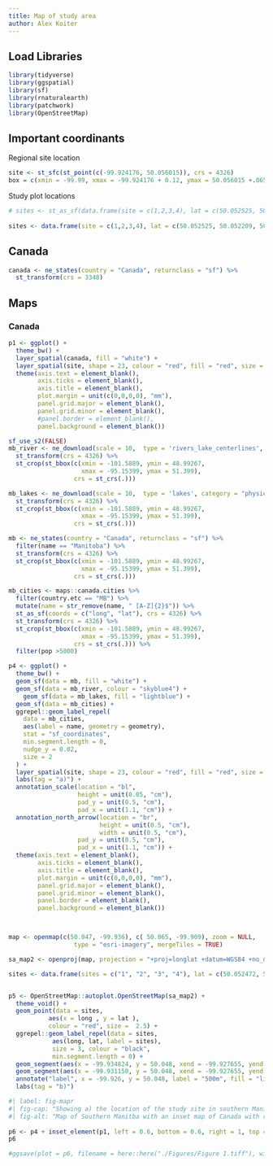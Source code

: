 ```yaml
---
title: Map of study area
author: Alex Koiter
---
```

## Load Libraries
```r
library(tidyverse)
library(ggspatial)
library(sf)
library(rnaturalearth)
library(patchwork)
library(OpenStreetMap)
```

## Important coordinants 
Regional site location

```r
site <- st_sfc(st_point(c(-99.924176, 50.056015)), crs = 4326)
box = c(xmin = -99.99, xmax = -99.924176 + 0.12, ymax = 50.056015 +.065, ymin = 50.056015 - 0.065)
```

Study plot locations
```r
# sites <- st_as_sf(data.frame(site = c(1,2,3,4), lat = c(50.052525, 50.052209, 50.059208, 50.060235), long = c(-99.924242, -99.918429, -99.912849, -99.931591)), coords = c("long", "lat"), crs = 4362)
                                                                                              
sites <- data.frame(site = c(1,2,3,4), lat = c(50.052525, 50.052209, 50.059208, 50.060235), long = c(-99.924242, -99.918429, -99.912849, -99.931591))
```


## Canada
```r
canada <- ne_states(country = "Canada", returnclass = "sf") %>%
  st_transform(crs = 3348) 

```

## Maps


### Canada
```r
p1 <- ggplot() +
  theme_bw() +
  layer_spatial(canada, fill = "white") +
  layer_spatial(site, shape = 23, colour = "red", fill = "red", size = 2) +
  theme(axis.text = element_blank(),
        axis.ticks = element_blank(),
        axis.title = element_blank(),
        plot.margin = unit(c(0,0,0,0), "mm"),
        panel.grid.major = element_blank(),
        panel.grid.minor = element_blank(),
        #panel.border = element_blank(),
        panel.background = element_blank())
```

```r
sf_use_s2(FALSE)
mb_river <- ne_download(scale = 10,  type = 'rivers_lake_centerlines', category = "physical", returnclass = "sf") %>%
  st_transform(crs = 4326) %>%
  st_crop(st_bbox(c(xmin = -101.5889, ymin = 48.99267, 
                    xmax = -95.15399, ymax = 51.399), 
                  crs = st_crs(.)))

mb_lakes <- ne_download(scale = 10,  type = 'lakes', category = "physical", returnclass = "sf") %>%
  st_transform(crs = 4326) %>%
  st_crop(st_bbox(c(xmin = -101.5889, ymin = 48.99267, 
                    xmax = -95.15399, ymax = 51.399), 
                  crs = st_crs(.)))

mb <- ne_states(country = "Canada", returnclass = "sf") %>%
  filter(name == "Manitoba") %>%
  st_transform(crs = 4326) %>%
  st_crop(st_bbox(c(xmin = -101.5889, ymin = 48.99267, 
                    xmax = -95.15399, ymax = 51.399), 
                  crs = st_crs(.)))

mb_cities <- maps::canada.cities %>%
  filter(country.etc == "MB") %>%
  mutate(name = str_remove(name, " [A-Z]{2}$")) %>%
  st_as_sf(coords = c("long", "lat"), crs = 4326) %>%
  st_transform(crs = 4326) %>%
  st_crop(st_bbox(c(xmin = -101.5889, ymin = 48.99267, 
                    xmax = -95.15399, ymax = 51.399), 
                  crs = st_crs(.))) %>%
  filter(pop >5000)

p4 <- ggplot() +
  theme_bw() +
  geom_sf(data = mb, fill = "white") +
  geom_sf(data = mb_river, colour = "skyblue4") +
    geom_sf(data = mb_lakes, fill = "lightblue") +
  geom_sf(data = mb_cities) +
  ggrepel::geom_label_repel(
    data = mb_cities,
    aes(label = name, geometry = geometry),
    stat = "sf_coordinates",
    min.segment.length = 0,
    nudge_y = 0.02,
    size = 2
  ) +
  layer_spatial(site, shape = 23, colour = "red", fill = "red", size = 2) +
  labs(tag = "a)") +
  annotation_scale(location = "bl",
                   height = unit(0.05, "cm"), 
                   pad_y = unit(0.5, "cm"),
                   pad_x = unit(1.1, "cm")) +
  annotation_north_arrow(location = "br", 
                         height = unit(0.5, "cm"),
                         width = unit(0.5, "cm"), 
                   pad_y = unit(0.5, "cm"),
                   pad_x = unit(1.1, "cm")) +
  theme(axis.text = element_blank(),
        axis.ticks = element_blank(),
        axis.title = element_blank(),
        plot.margin = unit(c(0,0,0,0), "mm"),
        panel.grid.major = element_blank(),
        panel.grid.minor = element_blank(),
        panel.border = element_blank(),
        panel.background = element_blank())



map <- openmap(c(50.047, -99.936), c( 50.065, -99.909), zoom = NULL,
                  type = "esri-imagery", mergeTiles = TRUE) 

sa_map2 <- openproj(map, projection = "+proj=longlat +datum=WGS84 +no_defs +type=crs")

sites <- data.frame(sites = c("1", "2", "3", "4"), lat = c(50.052472, 50.052288, 50.059197, 50.060114), long = c(-99.924327, -99.918839, -99.912919, -99.931479)) 


p5 <- OpenStreetMap::autoplot.OpenStreetMap(sa_map2) +
  theme_void() +
  geom_point(data = sites,
           aes(x = long , y = lat ), 
           colour = "red", size =  2.5) +
  ggrepel::geom_label_repel(data = sites, 
            aes(long, lat, label = sites), 
            size = 3, colour = "black",
            min.segment.length = 0) + 
  geom_segment(aes(x = -99.934824, y = 50.048, xend = -99.927655, yend = 50.048), colour = "black", linewidth = 1) +
  geom_segment(aes(x = -99.931150, y = 50.048, xend = -99.927655, yend = 50.048), colour = "white", linewidth = 1) +
  annotate("label", x = -99.926, y = 50.048, label = "500m", fill = "lightgray") +
  labs(tag = "b)")

```

```r
#| label: fig-mapr
#| fig-cap: "Showing a) the location of the study site in southern Manitoba with an inset map of Canada; and b) the locations of the four riparian areas included in this study"
#| fig-alt: "Map of Southern Manitba with an inset map of Canada with red dot showing location of site. Satellite imagery of the locations of the four riparian areas included in this study"
   
p6 <- p4 + inset_element(p1, left = 0.6, bottom = 0.6, right = 1, top = 1) + p5
p6

#ggsave(plot = p6, filename = here::here("./Figures/Figure 1.tiff"), width = 174, height = 100, units = "mm", dpi = 400) 
```

